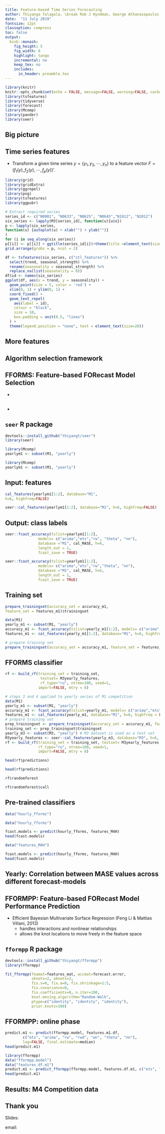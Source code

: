 ```yaml
---
title: Feature-based Time Series Forecasting
author: Thiyanga Talagala, \break Rob J Hyndman, George Athanasopoulos, \break Feng Li, Yanfei Kang
date:  "11 July 2019"
fontsize: 12pt
classoption: compress
toc: false
output:
  binb::monash:
    fig_height: 5
    fig_width: 8
    highlight: tango
    incremental: no
    keep_tex: no
    includes:
      in_header: preamble.tex
---
```



```r
library(knitr)
knitr::opts_chunk$set(echo = FALSE, message=FALSE, warning=FALSE, cache=FALSE, dev.args=list(bg=grey(0.9), pointsize=11))
library(tsfeatures)
library(tidyverse)
library(forecast)
library(Mcomp)
library(pander)
library(seer)
```



## Big picture

\begin{tikzpicture}
    \node<1> (img1) {\centerline{\includegraphics[width=\paperwidth, height=6.3cm]{img/rice1.png}}};
    \node<2> (img2) {\centerline{\includegraphics[width=\paperwidth, height=6.3cm]{img/rice2.png}}};
\end{tikzpicture}

\begin{itemize}[<+->]
\vfill\item What algorithm is likely to perform best?
\vfill\item Algorithm selection problem, John Rice (1976)
\end{itemize}


## Time series features

\fontsize{13}{14}\sf

* Transform a given time series $y=\{y_1, y_2, \cdots, y_n\}$ to a feature vector $F = (f_1(y), f_2(y), \cdots, f_p(y))'$.

\pause

\begincols
\begincol{.48\textwidth}


```r
library(grid)
library(gridExtra)
library(ggrepel)
library(png)
library(tsfeatures)
library(ggpubr)

# Extract required series
series_id <- c("N0001", "N0633", "N0625", "N0645","N1912", "N2012")
six_series <- lapply(M3[series_id], function(u){u$x})
p <- lapply(six_series,
function(u) {autoplot(u) + xlab("") + ylab("")}
)
for (i in seq_along(six_series))
p[[i]] <- p[[i]] + ggtitle(series_id[i])+theme(title =element_text(size=30, face='bold'))
grid.arrange(grobs = p, ncol = 2)

```

\endcol 
\begincol{.48\textwidth}

\pause

```r
df <- tsfeatures(six_series, c("stl_features")) %>%
  select(trend, seasonal_strength) %>%
  rename(seasonality = seasonal_strength) %>%
  replace_na(list(seasonality = 0))
df$id <- names(six_series)
ggplot(df, aes(x = trend, y = seasonality)) +
  geom_point(size = 5, color = 'red') +
  xlim(0, 1) + ylim(0, 1) +
  coord_fixed() +
  geom_text_repel(
    aes(label = id),
    colour = "black",
    size = 10,
    box.padding = unit(0.5, "lines")
  ) +
  theme(legend.position = "none", text = element_text(size=20))
```

  \endcol
\endcols

## More features

\begin{textblock}{12}(0.1,1.3)
\begin{multicols}{2}
  \begin{itemize}\tightlist
    \item length
    \item strength of seasonality
    \item strength of trend
    \item linearity
    \item curvature
    \item spikiness
    \item stability
    \item lumpiness
    \item spectral entropy
    \item Hurst exponent
    \item nonlinearity
    \item unit root test statistics
    \item parameter estimates of Holt's linear trend method
    \item parameter estimates of Holt-Winters' additive method
    \item ACF and PACF based features - calculated on raw, differenced, seasonally-differenced series and remainder series.
    \end{itemize}
\end{multicols}
\end{textblock}


## Algorithm selection framework

\begin{tikzpicture}
    \node<1> (img1) {\centerline{\includegraphics[width=\paperwidth]{img/f1.png}}};
    \node<2> (img2) {\centerline{\includegraphics[width=\paperwidth]{img/f2.png}}};
    \node<3> (img3) {\centerline{\includegraphics[width=\paperwidth]{img/f3.png}}};
    \node<4> (img4) {\centerline{\includegraphics[width=\paperwidth]{img/f4.png}}};
    \node<5> (img5) {\centerline{\includegraphics[width=\paperwidth]{img/f5.png}}};
    \node<6> (img6) {\centerline{\includegraphics[width=\paperwidth]{img/f6.png}}};
    \node<7> (img7) {\centerline{\includegraphics[width=\paperwidth]{img/f7.png}}};
    \node<8> (img8) {\centerline{\includegraphics[width=\paperwidth]{img/f8.png}}};
    \node<9> (img9) {\centerline{\includegraphics[width=\paperwidth]{img/f9.png}}};
    \node<10> (img10) {\centerline{\includegraphics[width=\paperwidth]{img/f10.png}}};
    \node<11> (img11) {\centerline{\includegraphics[width=\paperwidth]{img/f11.png}}};
    \node<12> (img12) {\centerline{\includegraphics[width=\paperwidth]{img/f12.png}}};
    \node<13> (img13) {\centerline{\includegraphics[width=\paperwidth]{img/f13.png}}};
    \node<14> (img14) {\centerline{\includegraphics[width=\paperwidth]{img/fh14.png}}};
\end{tikzpicture}

## FFORMS: Feature-based FORecast Model Selection

 \centerline{\includegraphics[width=\paperwidth]{img/fformsd1.png}}
 
* \fontsize{8}{8}{two algorithms: \colorbox{violet}{\color{white}{FFORMS}}, FFORMPP}

## \fontsize{12}{12}\bf\sffamily FFORMPP: Feature-based FORecast Model Performance Prediction

 \centerline{\includegraphics[width=\paperwidth]{img/fformppd1.png}}
 
* \fontsize{8}{8}{two algorithms: \colorbox{violet}{\color{white}{FFORMS}}, \colorbox{cyan}{\color{black}{FFORMPP}}}


## `seer` R package

\textbf{Installation}
```r
devtools::install_github("thiyangt/seer")
library(seer)
```
\begin{tikzpicture}[remember picture,overlay]  
  \node [xshift=-1.5cm,yshift=-2cm] at (current page.north east)
    {\includegraphics[width=\textwidth,height=3cm,keepaspectratio]{img/seer.png}};
\end{tikzpicture}

\pause

\textbf{Example dataset}

\colorbox{blue}{\textbf{\color{white}{observed time series - M1 yearly series (181)}}}

```r
library(Mcomp)
yearlym1 <- subset(M1, "yearly")
```
\pause

```r
library(Mcomp)
yearlym1 <- subset(M1, "yearly")
```



## Input: features

```r
cal_features(yearlym1[1:2], database="M1",
h=6, highfreq=FALSE)

```
\fontsize{8}{10}\sf


```r
seer::cal_features(yearlym1[1:2], database="M1", h=6, highfreq=FALSE) 
```

## Output: class labels

\fontsize{10}{10}\sf
```r 
seer::fcast_accuracy(tslist=yearlym1[1:2], 
               models= c("arima","ets","rw", "theta", "nn"), 
               database ="M1", cal_MASE, h=6, 
               length_out = 1, 
               fcast_save = TRUE)
```

\fontsize{6}{6}\sf
```r
seer::fcast_accuracy(tslist=yearlym1[1:2], 
               models= c("arima","ets","rw","theta", "nn"), 
               database ="M1", cal_MASE, h=6, 
               length_out = 1, 
               fcast_save = TRUE)
```

## Training set

```r
prepare_trainingset(accuracy_set = accuracy_m1, 
feature_set = features_m1)$trainingset
```

\fontsize{8}{10}\sf

```r
data(M1)
yearly_m1 <- subset(M1, "yearly")
accuracy_m1 <- fcast_accuracy(tslist=yearly_m1[1:2], models= c("arima","ets","rw","rwd", "theta", "nn"), database ="M1", cal_MASE, h=6, length_out = 1, fcast_save = TRUE)
features_m1 <- cal_features(yearly_m1[1:2], database="M1", h=6, highfreq = FALSE)

# prepare training set
prepare_trainingset(accuracy_set = accuracy_m1, feature_set = features_m1)$trainingset
```

## FFORMS classifier

\fontsize{12}{12}\sf
```r
rf <- build_rf(training_set = training_set, 
                testset= M3yearly_features,  
                rf_type="ru", ntree=100, seed=1, 
               import=FALSE, mtry = 8)
```


```r
# steps 3 and 4 applied to yearly series of M1 competition
data(M1)
yearly_m1 <- subset(M1, "yearly")
accuracy_m1 <- fcast_accuracy(tslist=yearly_m1, models= c("arima","ets","rw","rwd", "theta", "nn"), database ="M1", cal_MASE, h=6, length_out = 1, fcast_save = TRUE)
features_m1 <- cal_features(yearly_m1, database="M1", h=6, highfreq = FALSE)
# prepare training set
prep_trainingset <- prepare_trainingset(accuracy_set = accuracy_m1, feature_set = features_m1)
training_set <- prep_trainingset$trainingset
yearly_m3 <- subset(M3, "yearly") # M3 dataset is used as a test set
M3yearly_features <- seer::cal_features(yearly_m3, database="M3", h=6, highfreq = FALSE)
rf <- build_rf(training_set = training_set, testset= M3yearly_features,  
               rf_type="ru", ntree=100, seed=1, 
               import=FALSE, mtry = 8)
```
\fontsize{8}{8}\sf
\colorbox{red}{\textbf{\color{white}{Predictions}}}
\fontsize{8}{8}\sf
```r
head(rf$predictions)
```

```r
head(rf$predictions)
```

\colorbox{red}{\textbf{\color{white}{FFORMS classifier}}}


\fontsize{8}{8}\sf
```r
rf$randomforest
```
```r
rf$randomforest$call
```

## Pre-trained classifiers

\textbf{Load FFORMS classifier for hourly series}

```r
data("hourly_fforms")
```

```r
data("hourly_fforms")
```

\pause

\textbf{Forecast hourly time series in the M4-competition}

```r
fcast.models <- predict(hourly_fforms, features_M4H)
head(fcast.models)
```

```r
data("features_M4H")
```

```r
fcast.models <- predict(hourly_fforms, features_M4H)
head(fcast.models)
```

## \fontsize{10}{10}\sffamily Yearly: Correlation between MASE values across different forecast-models

\centerline{\includegraphics[width=8cm]{img/corY.png}}

## FFORMPP: Feature-based FORecast Model Performance Prediction

\centerline{\includegraphics[width=8cm]{img/mul.png}}

- Efficient Bayesian Multivariate Surface Regression (Feng Li &  Mattias Villani, 2013)
     - handles interactions and nonlinear relationships 
     - allows the knot locations to move freely in the feature space

## `fformpp` R package

\textbf{Installation}

```r
devtools::install_github("thiyangt/fformpp")
library(fformpp)
```

\textbf{Train a model}

\fontsize{11}{11}\sf
```r
fit_fformpp(feamat=features_mat, accmat=forecast.error, 
            sknots=2, aknots=2,
            fix.s=0, fix.a=0, fix.shrinkage=1:5,            
            fix.covariance=0,
            fix.coefficients=0, n.iter=100,
            knot.moving.algorithm="Random-Walk",
            ptype=c("identity", "identity", "identity"),
            prior.knots=100)

```

## FFORMPP: online phase

\fontsize{10}{12}\sf
```r
predict.m1 <- predict(fformpp.model, features.m1.df,
        c("ets", "arima", "rw", "rwd", "wn", "theta", "nn"),
        log=FALSE, final.estimate=median)
head(predict.m1)

```
\fontsize{8}{8}\sf
```r
library(fformpp)
data("fformpp.model")
data("features.df.m1")
predict.m1 <- predict_fformpp(fformpp.model, features.df.m1, c("ets", "arima", "rw", "rwd", "wn", "theta", "nn"), log=FALSE, final.estimate=median)
head(predict.m1)
```



## Results: M4 Competition data

\begin{table}[!h]
\centering\scriptsize\tabcolsep=0.12cm
\begin{tabular}{l|rrrrrr}
 & Yearly & Quarterly & Monthly & Weekly & Daily & Hourly \\\hline
\textcolor{red}{FFORMS\_individual} & 3.17 &  1.20 &  0.98&  2.31 & 3.57 &  0.84\\
\textcolor{blue}{FFORMPP\_combination} & 3.07 &  1.13 &  0.89&  2.46 & 3.62 &  0.96\\\hline
auto.arima & 3.40 &1.17  &0.93  & 2.55 &  -& - \\
ets & 3.44 &  1.16& 0.95 &  -&-  &  -\\
theta & 3.37 &1.24  & 0.97 &2.64  & 3.33 & 1.59 \\
rwd & 3.07 & 1.33 & 1.18  & 2.68  & 3.25 & 11.45 \\
rw & 3.97 & 1.48 & 1.21  &2.78  & 3.27 & 11.60 \\
nn & 4.06 & 1.55 &  1.14 &4.04 & 3.90 & 1.09 \\
stlar & - & 2.02 &  1.33& 3.15 & 4.49 & 1.49 \\
snaive & - &  1.66& 1.26 &  2.78& 24.46 & 2.86 \\
tbats & - & 1.19 &  1.05& 2.49 & 3.27 &  1.30\\
wn & 13.42 &  6.50&  4.11&  49.91& 38.07 & 11.68 \\
mstlarima & - & - &  - & - & 3.84 &  1.12\\
mstlets & - &  - &  - &  - & 3.73 &  1.23\\
combination (mean) & 4.09 & 1.58 &  1.16&6.96  & 7.94 & 3.93 \\\hline
M4-1st & 2.98 & 1.12 &  0.88& 2.36 & 3.45 & 0.89\\
M4-2nd & 3.06 & 1.11 &  0.89& 2.11 & 3.34 & 0.81\\
M4-3rd & 3.13 & 1.23 &  0.95& 2.16 & 2.64 & 0.87\\\hline
\end{tabular}
\end{table}

## Thank you

\textbf{R packages and papers}
\fontsize{14}{17}\sf

\begin{alertblock}{R packages}
\begin{itemize}\tightlist
 \item \alert{seer}: FFORMS \newline\textbf{github.com/thiyangt/seer}
 \item \alert{fformpp}: FFORMPP \newline\textbf{github.com/thiyangt/fformpp}
\end{itemize}
\end{alertblock}

\begin{alertblock}{Papers}
Available from \bf{robjhyndman.com}
\end{alertblock}

Slides: \bf{https://thiyanga.netlify.com/talk/user19-talk/}

email: \textcolor{blue}{\bf{thiyanga.talagala@monash.edu}}
